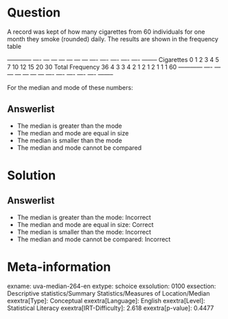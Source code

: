 Question
========

A record was kept of how many cigarettes from 60 individuals for one month they smoke (rounded) daily. The results are shown in the frequency table

  ------------ ---- --- --- --- --- --- --- ---- ---- ---- ---- ---- -------- Cigarettes 0 1 2 3 4 5 7 10 12 15 20 30 Total Frequency 36 4 3 3 4 2 1 2 1 2 1 1 1 60 ------------ ---- --- --- --- --- --- --- ---- ---- ---- ---- ---- --------

For the median and mode of these numbers:

Answerlist
----------

* The median is greater than the mode
* The median and mode are equal in size
* The median is smaller than the mode
* The median and mode cannot be compared

Solution
========

Answerlist
----------

* The median is greater than the mode: Incorrect
* The median and mode are equal in size: Correct
* The median is smaller than the mode: Incorrect
* The median and mode cannot be compared: Incorrect

Meta-information
================
exname: uva-median-264-en
extype: schoice
exsolution: 0100
exsection: Descriptive statistics/Summary Statistics/Measures of Location/Median
exextra[Type]: Conceptual
exextra[Language]: English
exextra[Level]: Statistical Literacy
exextra[IRT-Difficulty]: 2.618
exextra[p-value]: 0.4477
